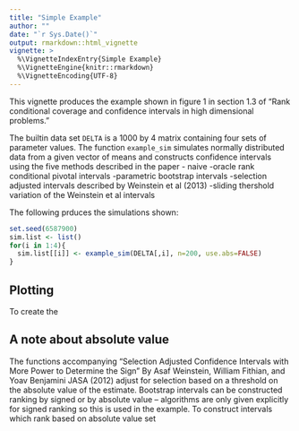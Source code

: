 ```yaml
---
title: "Simple Example"
author: ""
date: "`r Sys.Date()`"
output: rmarkdown::html_vignette
vignette: >
  %\VignetteIndexEntry{Simple Example}
  %\VignetteEngine{knitr::rmarkdown}
  %\VignetteEncoding{UTF-8}
---
```


This vignette produces the example shown in figure 1 in section 1.3 of "Rank conditional coverage and confidence intervals in high dimensional problems."

The builtin data set `DELTA` is a 1000 by 4 matrix containing four sets of parameter values. The function `example_sim` simulates normally distributed data from a given vector of means and constructs confidence intervals using the five methods described in the paper 
  - naive
  -oracle rank conditional pivotal intervals
  -parametric bootstrap intervals
  -selection adjusted intervals described by Weinstein et al (2013)
  -sliding thershold variation of the Weinstein et al intervals

The following prduces the simulations shown:
```r
set.seed(6587900)
sim.list <- list()
for(i in 1:4){
  sim.list[[i]] <- example_sim(DELTA[,i], n=200, use.abs=FALSE)
}
```

## Plotting
To create the 

## A note about absolute value
The functions accompanying  "Selection Adjusted Confidence Intervals with More Power to Determine the Sign" By Asaf Weinstein, William Fithian, and Yoav Benjamini JASA (2012) adjust for selection based on a threshold on the absolute value of the estimate. Bootstrap intervals can be constructed ranking by signed or by absolute value -- algorithms are only given explicitly for signed ranking so this is used in the example. To construct intervals which rank based on absolute value set \code{use.abs=TRUE}
